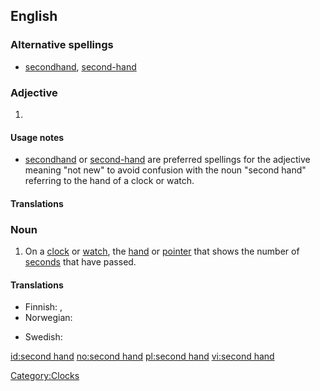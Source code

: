 {{also|secondhand}}
==English==

===Alternative spellings===
* [[secondhand]], [[second-hand]]

===Adjective===
{{en-adj|-}}

# {{alternative form of|[[secondhand]]}}

====Usage notes====
* [[secondhand]] or [[second-hand]] are preferred spellings for the adjective meaning "not new" to avoid confusion with the noun "second hand" referring to the hand of a clock or watch.

====Translations====
{{trans-see|secondhand}}

===Noun===
{{en-noun|sg=[[second]] [[hand]]}}

# On a [[clock]] or [[watch]], the [[hand]] or [[pointer]] that shows the number of [[second]]s that have passed.

====Translations====
{{trans-top|the hand or pointer that shows the number of seconds that have passed}}
* Finnish: {{t-|fi|sekuntiosoitin}}, {{t-|fi|sekuntiviisari}}
* Norwegian: {{t+|no|sekundviser|m}}
{{trans-mid}}
* Swedish: {{t+|sv|sekundvisare|c}}
{{trans-bottom}}

[[Category:Clocks]]

[[id:second hand]]
[[no:second hand]]
[[pl:second hand]]
[[vi:second hand]]